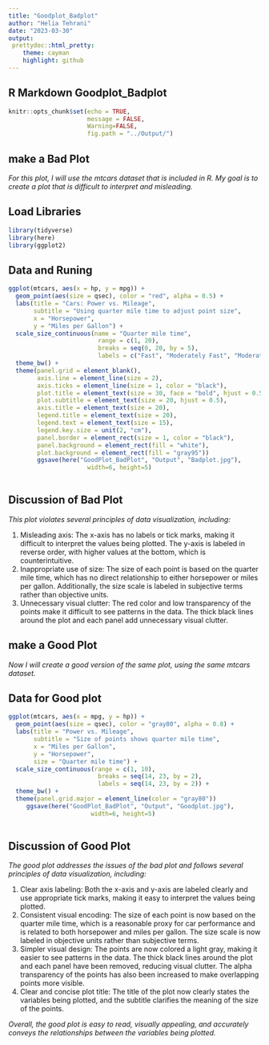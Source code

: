 ```yaml
---
title: "Goodplot_Badplot"
author: "Helia Tehrani"
date: "2023-03-30"
output:
 prettydoc::html_pretty:
    theme: cayman
    highlight: github 
---
```

## R Markdown Goodplot_Badplot

```r
knitr::opts_chunk$set(echo = TRUE,
                      message = FALSE,
                      Warning=FALSE,
                      fig.path = "../Output/")
```
## make a Bad Plot

*For this plot, I will use the mtcars dataset that is included in R. My goal is to create a plot that is difficult to interpret and misleading.*

## Load Libraries 
```r
library(tidyverse)
library(here)
library(ggplot2)
```

## Data and Runing 

```r
ggplot(mtcars, aes(x = hp, y = mpg)) +
  geom_point(aes(size = qsec), color = "red", alpha = 0.5) +
  labs(title = "Cars: Power vs. Mileage",
       subtitle = "Using quarter mile time to adjust point size",
       x = "Horsepower",
       y = "Miles per Gallon") +
  scale_size_continuous(name = "Quarter mile time",
                         range = c(1, 20),
                         breaks = seq(0, 20, by = 5),
                         labels = c("Fast", "Moderately Fast", "Moderate", "Moderately Slow", "Slow")) +
  theme_bw() +
  theme(panel.grid = element_blank(),
        axis.line = element_line(size = 2),
        axis.ticks = element_line(size = 1, color = "black"),
        plot.title = element_text(size = 30, face = "bold", hjust = 0.5),
        plot.subtitle = element_text(size = 20, hjust = 0.5),
        axis.title = element_text(size = 20),
        legend.title = element_text(size = 20),
        legend.text = element_text(size = 15),
        legend.key.size = unit(2, "cm"),
        panel.border = element_rect(size = 1, color = "black"),
        panel.background = element_rect(fill = "white"),
        plot.background = element_rect(fill = "gray95"))
        ggsave(here("GoodPlot_BadPlot", "Output", "Badplot.jpg"),
                      width=6, height=5)
               
```
## Discussion of Bad Plot

*This plot violates several principles of data visualization, including:* 

1.	Misleading axis: The x-axis has no labels or tick marks, making it difficult to interpret the values being plotted. The y-axis is labeled in reverse order, with higher values at the bottom, which is counterintuitive.
2.	Inappropriate use of size: The size of each point is based on the quarter mile time, which has no direct relationship to either horsepower or miles per gallon. Additionally, the size scale is labeled in subjective terms rather than objective units.
3.	Unnecessary visual clutter: The red color and low transparency of the points make it difficult to see patterns in the data. The thick black lines around the plot and each panel add unnecessary visual clutter.

## make a Good Plot

*Now I will create a good version of the same plot, using the same mtcars dataset.*

## Data for Good plot
```r
ggplot(mtcars, aes(x = mpg, y = hp)) +
  geom_point(aes(size = qsec), color = "gray80", alpha = 0.8) +
  labs(title = "Power vs. Mileage",
       subtitle = "Size of points shows quarter mile time",
       x = "Miles per Gallon",
       y = "Horsepower",
       size = "Quarter mile time") +
  scale_size_continuous(range = c(1, 10),
                         breaks = seq(14, 23, by = 2),
                         labels = seq(14, 23, by = 2)) +
  theme_bw() +
  theme(panel.grid.major = element_line(color = "gray80"))
     ggsave(here("GoodPlot_BadPlot", "Output", "Goodplot.jpg"),
                       width=6, height=5)
               
```
   
## Discussion of Good Plot

*The good plot addresses the issues of the bad plot and follows several principles of data visualization, including:*

1.	Clear axis labeling: Both the x-axis and y-axis are labeled clearly and use appropriate tick marks, making it easy to interpret the values being plotted.
2.	Consistent visual encoding: The size of each point is now based on the quarter mile time, which is a reasonable proxy for car performance and is related to both horsepower and miles per gallon. The size scale is now labeled in objective units rather than subjective terms.
3.	Simpler visual design: The points are now colored a light gray, making it easier to see patterns in the data. The thick black lines around the plot and each panel have been removed, reducing visual clutter. The alpha transparency of the points has also been increased to make overlapping points more visible.
4.	Clear and concise plot title: The title of the plot now clearly states the variables being plotted, and the subtitle clarifies the meaning of the size of the points.
 
 *Overall, the good plot is easy to read, visually appealing, and accurately conveys the relationships between the variables being plotted.*
         
